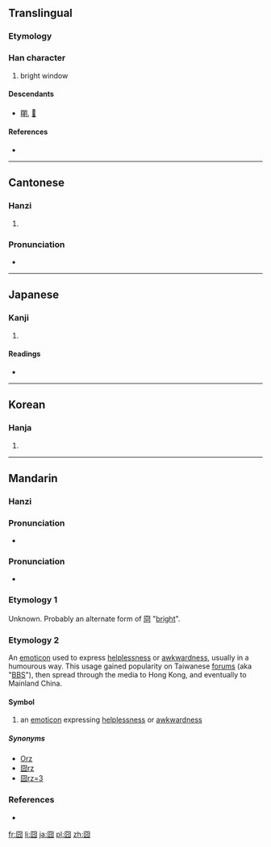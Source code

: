 {{also|冏}}
==Translingual==

===Etymology===
{{liushu|p}}

===Han character===
{{Han char|rn=31|rad=囗|as=04|sn=7|four=6022<sub>7</sub>|canj=田金月 (WCB)}}

# bright window

====Descendants====
* [[朙]], [[𥁰]]

====References====
* {{Han ref|kx=0217.100|dkj=04707|dj=0444.130|hdz=10715.120|uh=56E7|ud=22247|bh=CAA8|bd=51880}}

----

==Cantonese==

===Hanzi===
{{yue-hanzi|jyut=|y=gwing2}}

# {{defn|Cantonese|sort=囗04}}

===Pronunciation===
* {{audio|Pronun 囧 yue.ogg|Audio (Yue Chinese)}}

----

==Japanese==

===Kanji===
{{ja-kanji|grade=|rs=囗04}}

# {{defn|Japanese|sort=囗04}}

====Readings====
* {{ja-readings|on=[[けい]] (kei), [[きょう]] (kyō)|kun=[[あきらか]] (akiraka)}}

----

==Korean==

===Hanja===
{{ko-hanja|hangeul=경|rv=gyeong|mr=kyŏng}}

# {{defn|Korean|sort=囗04}}

----

==Mandarin==
{{zh-hanzi|[[囧]]}}

===Hanzi===
{{cmn-hanzi|pin=[[jiǒng]] ([[jiong3]])|wg=chiung<sup>3</sup>}}

===Pronunciation===
* {{audio|Pronun 囧 mandarin.ogg|Audio (Mandarin Chinese)}}

===Pronunciation===
* {{audio|EnPronun 囧 mandarin.ogg|Audio (Mandarin Chinese)}}

===Etymology 1===
Unknown. Probably an alternate form of [[冏]] "[[bright]]".

===Etymology 2===
An [[emoticon]] used to express [[helplessness]] or [[awkwardness]], usually in a humourous way. This usage gained popularity on Taiwanese [[forums]] (aka "[[BBS]]"), then spread through the media to Hong Kong, and eventually to Mainland China.

====Symbol====
{{infl|cmn|symbol}}

# {{context|label=slang}} an [[emoticon]] expressing [[helplessness]] or [[awkwardness]]

=====Synonyms=====
* [[Orz]]
* [[囧rz]]
* [[囧rz=3]]

===References===
* {{cite web|url=http://www.kenengba.com/post/611.html|title=2008年度十大新词|work=kenengba.com|language=Mandarin|accessdate=2009-09-15}}

[[fr:囧]]
[[li:囧]]
[[ja:囧]]
[[pl:囧]]
[[zh:囧]]